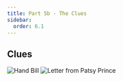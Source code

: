 ```yaml
---
title: Part 5b - The Clues
sidebar:
  order: 6.1
---
```


## Clues
![Hand Bill](../../../assets/images/presto-change-o/hammerhearth-handbill.png)
![Letter from Patsy Prince](../../../assets/images/presto-change-o/patsy-prince-letter.png)
